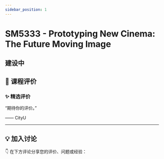 ```yaml
---
sidebar_position: 1
---
```



# SM5333 - Prototyping New Cinema:  The Future Moving Image

## 建设中

## **💬 课程评价**

### ✨ **精选评价**
<div className={commentStyles.commentBox}>
    <p className={commentStyles.commentText}>
        “期待你的评价。”
    </p>
    <p className={commentStyles.commentAuthor}>—— CityU</p>
</div>

---

## **💡 加入讨论**

👇 在下方评论分享您的评价、问题或经验：
<Utterances />
